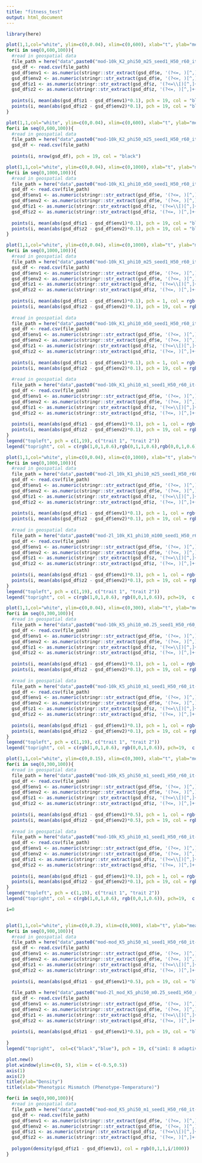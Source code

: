 ```yaml
---
title: "fitness_test"
output: html_document
---
```



```r
library(here)
```

```r
plot(1,1,col="white", ylim=c(0,0.04), xlim=c(0,600), xlab="t", ylab="mean(|z - env|*phi)")
for(i in seq(0,600,100)){
  #read in geospatial data
  file_path = here("data",paste0("mod-10k_K2_phi50_m25_seed1_H50_r60_it--1_t-",i,"_spp-spp_0.csv"))
  gsd_df <- read.csv(file_path)
  gsd_df$env1 <- as.numeric(stringr::str_extract(gsd_df$e, '(?<=, )[^,]+(?=,)')) 
  gsd_df$env2 <- as.numeric(stringr::str_extract(gsd_df$e, '(?<=, )[^,]+(?=\\])')) 
  gsd_df$z1 <- as.numeric(stringr::str_extract(gsd_df$z, '(?<=\\[)[^,]+(?=,)'))
  gsd_df$z2 <- as.numeric(stringr::str_extract(gsd_df$z, '(?<=, )[^,]+(?=\\])')) 
  
  points(i, mean(abs(gsd_df$z1 - gsd_df$env1)*0.1), pch = 19, col = "black")
  points(i, mean(abs(gsd_df$z2 - gsd_df$env2)*0.1), pch = 19, col = "blue")
}

plot(1,1,col="white", ylim=c(0,0.04), xlim=c(0,600), xlab="t", ylab="mean(|z - env|*phi)")
for(i in seq(0,600,100)){
  #read in geospatial data
  file_path = here("data",paste0("mod-10k_K2_phi50_m25_seed1_H50_r60_it--1_t-",i,"_spp-spp_0.csv"))
  gsd_df <- read.csv(file_path)
  
  points(i, nrow(gsd_df), pch = 19, col = "black")
```

```r
plot(1,1,col="white", ylim=c(0,0.04), xlim=c(0,1000), xlab="t", ylab="mean(|z - env|*phi)")
for(i in seq(0,1000,100)){
  #read in geospatial data
  file_path = here("data",paste0("mod-10k_K1_phi10_m50_seed1_H50_r60_it--1_t-",i,"_spp-spp_0.csv"))
  gsd_df <- read.csv(file_path)
  gsd_df$env1 <- as.numeric(stringr::str_extract(gsd_df$e, '(?<=, )[^,]+(?=,)')) 
  gsd_df$env2 <- as.numeric(stringr::str_extract(gsd_df$e, '(?<=, )[^,]+(?=\\])')) 
  gsd_df$z1 <- as.numeric(stringr::str_extract(gsd_df$z, '(?<=\\[)[^,]+(?=,)'))
  gsd_df$z2 <- as.numeric(stringr::str_extract(gsd_df$z, '(?<=, )[^,]+(?=\\])')) 
  
  points(i, mean(abs(gsd_df$z1 - gsd_df$env1)*0.1), pch = 19, col = "black")
  points(i, mean(abs(gsd_df$z2 - gsd_df$env2)*0.1), pch = 19, col = "blue")
}
```

```r
plot(1,1,col="white", ylim=c(0,0.04), xlim=c(0,1000), xlab="t", ylab="mean(|z - env|*phi)")
for(i in seq(0,1000,100)){
  #read in geospatial data
  file_path = here("data",paste0("mod-10k_K1_phi10_m25_seed1_H50_r60_it--1_t-",i,"_spp-spp_0.csv"))
  gsd_df <- read.csv(file_path)
  gsd_df$env1 <- as.numeric(stringr::str_extract(gsd_df$e, '(?<=, )[^,]+(?=,)')) 
  gsd_df$env2 <- as.numeric(stringr::str_extract(gsd_df$e, '(?<=, )[^,]+(?=\\])')) 
  gsd_df$z1 <- as.numeric(stringr::str_extract(gsd_df$z, '(?<=\\[)[^,]+(?=,)'))
  gsd_df$z2 <- as.numeric(stringr::str_extract(gsd_df$z, '(?<=, )[^,]+(?=\\])')) 
  
  points(i, mean(abs(gsd_df$z1 - gsd_df$env1)*0.1), pch = 1, col = rgb(1,0,1,0.6))
  points(i, mean(abs(gsd_df$z2 - gsd_df$env2)*0.1), pch = 19, col = rgb(1,0,1,0.6))
  
  #read in geospatial data
  file_path = here("data",paste0("mod-10k_K1_phi10_m50_seed1_H50_r60_it--1_t-",i,"_spp-spp_0.csv"))
  gsd_df <- read.csv(file_path)
  gsd_df$env1 <- as.numeric(stringr::str_extract(gsd_df$e, '(?<=, )[^,]+(?=,)')) 
  gsd_df$env2 <- as.numeric(stringr::str_extract(gsd_df$e, '(?<=, )[^,]+(?=\\])')) 
  gsd_df$z1 <- as.numeric(stringr::str_extract(gsd_df$z, '(?<=\\[)[^,]+(?=,)'))
  gsd_df$z2 <- as.numeric(stringr::str_extract(gsd_df$z, '(?<=, )[^,]+(?=\\])')) 
  
  points(i, mean(abs(gsd_df$z1 - gsd_df$env1)*0.1), pch = 1, col = rgb(0,1,1,0.6))
  points(i, mean(abs(gsd_df$z2 - gsd_df$env2)*0.1), pch = 19, col = rgb(0,1,1,0.6))
  
  #read in geospatial data
  file_path = here("data",paste0("mod-10k_K1_phi10_m1_seed1_H50_r60_it--1_t-",i,"_spp-spp_0.csv"))
  gsd_df <- read.csv(file_path)
  gsd_df$env1 <- as.numeric(stringr::str_extract(gsd_df$e, '(?<=, )[^,]+(?=,)')) 
  gsd_df$env2 <- as.numeric(stringr::str_extract(gsd_df$e, '(?<=, )[^,]+(?=\\])')) 
  gsd_df$z1 <- as.numeric(stringr::str_extract(gsd_df$z, '(?<=\\[)[^,]+(?=,)'))
  gsd_df$z2 <- as.numeric(stringr::str_extract(gsd_df$z, '(?<=, )[^,]+(?=\\])')) 
  
  points(i, mean(abs(gsd_df$z1 - gsd_df$env1)*0.1), pch = 1, col = rgb(0,0,1,0.6))
  points(i, mean(abs(gsd_df$z2 - gsd_df$env2)*0.1), pch = 19, col = rgb(0,0,1,0.6))
}
legend("topleft", pch = c(1,19), c("trait 1", "trait 2"))
legend("topright", col = c(rgb(1,0,1,0.6),rgb(0,1,1,0.6),rgb(0,0,1,0.6)), pch=19,  c("low m (0.25)", "med m (0.50)", "high m (1.00)"))
```
```r
plot(1,1,col="white", ylim=c(0,0.04), xlim=c(0,1000), xlab="t", ylab="mean(|z - env|*phi)")
for(i in seq(0,1000,100)){
  #read in geospatial data
  file_path = here("data",paste0("mod-2l_10k_K1_phi10_m25_seed1_H50_r60_it--1_t-",i,"_spp-spp_0.csv"))
  gsd_df <- read.csv(file_path)
  gsd_df$env1 <- as.numeric(stringr::str_extract(gsd_df$e, '(?<=, )[^,]+(?=,)')) 
  gsd_df$env2 <- as.numeric(stringr::str_extract(gsd_df$e, '(?<=, )[^,]+(?=\\])')) 
  gsd_df$z1 <- as.numeric(stringr::str_extract(gsd_df$z, '(?<=\\[)[^,]+(?=,)'))
  gsd_df$z2 <- as.numeric(stringr::str_extract(gsd_df$z, '(?<=, )[^,]+(?=\\])')) 
  
  points(i, mean(abs(gsd_df$z1 - gsd_df$env1)*0.1), pch = 1, col = rgb(1,0,1,0.6))
  points(i, mean(abs(gsd_df$z2 - gsd_df$env2)*0.1), pch = 19, col = rgb(1,0,1,0.6))
  
  #read in geospatial data
  file_path = here("data",paste0("mod-2l_10k_K1_phi10_m100_seed1_H50_r60_it--1_t-",i,"_spp-spp_0.csv"))
  gsd_df <- read.csv(file_path)
  gsd_df$env1 <- as.numeric(stringr::str_extract(gsd_df$e, '(?<=, )[^,]+(?=,)')) 
  gsd_df$env2 <- as.numeric(stringr::str_extract(gsd_df$e, '(?<=, )[^,]+(?=\\])')) 
  gsd_df$z1 <- as.numeric(stringr::str_extract(gsd_df$z, '(?<=\\[)[^,]+(?=,)'))
  gsd_df$z2 <- as.numeric(stringr::str_extract(gsd_df$z, '(?<=, )[^,]+(?=\\])')) 
  
  points(i, mean(abs(gsd_df$z1 - gsd_df$env1)*0.1), pch = 1, col = rgb(0,0,1,0.6))
  points(i, mean(abs(gsd_df$z2 - gsd_df$env2)*0.1), pch = 19, col = rgb(0,0,1,0.6))
}
legend("topleft", pch = c(1,19), c("trait 1", "trait 2"))
legend("topright", col = c(rgb(1,0,1,0.6), rgb(0,0,1,0.6)), pch=19,  c("low m (0.25)", "high m (1.00)"))
```

```r
plot(1,1,col="white", ylim=c(0,0.04), xlim=c(0,300), xlab="t", ylab="mean(|z - env|*phi)")
for(i in seq(0,300,100)){
  #read in geospatial data
  file_path = here("data",paste0("mod-10k_K5_phi10_m0.25_seed1_H50_r60_it--1_t-",i,"_spp-spp_0.csv"))
  gsd_df <- read.csv(file_path)
  gsd_df$env1 <- as.numeric(stringr::str_extract(gsd_df$e, '(?<=, )[^,]+(?=,)')) 
  gsd_df$env2 <- as.numeric(stringr::str_extract(gsd_df$e, '(?<=, )[^,]+(?=\\])')) 
  gsd_df$z1 <- as.numeric(stringr::str_extract(gsd_df$z, '(?<=\\[)[^,]+(?=,)'))
  gsd_df$z2 <- as.numeric(stringr::str_extract(gsd_df$z, '(?<=, )[^,]+(?=\\])')) 
  
  points(i, mean(abs(gsd_df$z1 - gsd_df$env1)*0.1), pch = 1, col = rgb(1,0,1,0.6))
  points(i, mean(abs(gsd_df$z2 - gsd_df$env2)*0.1), pch = 19, col = rgb(1,0,1,0.6))
  
  #read in geospatial data
  file_path = here("data",paste0("mod-10k_K5_phi10_m1_seed1_H50_r60_it--1_t-",i,"_spp-spp_0.csv"))
  gsd_df <- read.csv(file_path)
  gsd_df$env1 <- as.numeric(stringr::str_extract(gsd_df$e, '(?<=, )[^,]+(?=,)')) 
  gsd_df$env2 <- as.numeric(stringr::str_extract(gsd_df$e, '(?<=, )[^,]+(?=\\])')) 
  gsd_df$z1 <- as.numeric(stringr::str_extract(gsd_df$z, '(?<=\\[)[^,]+(?=,)'))
  gsd_df$z2 <- as.numeric(stringr::str_extract(gsd_df$z, '(?<=, )[^,]+(?=\\])')) 
  
  points(i, mean(abs(gsd_df$z1 - gsd_df$env1)*0.1), pch = 1, col = rgb(0,0,1,0.6))
  points(i, mean(abs(gsd_df$z2 - gsd_df$env2)*0.1), pch = 19, col = rgb(0,0,1,0.6))
}
legend("topleft", pch = c(1,19), c("trait 1", "trait 2"))
legend("topright", col = c(rgb(1,0,1,0.6), rgb(0,0,1,0.6)), pch=19,  c("low m (0.25)", "high m (1.00)"))
```

```r
plot(1,1,col="white", ylim=c(0,0.15), xlim=c(0,300), xlab="t", ylab="mean(|z - env|*phi)")
for(i in seq(0,300,100)){
  #read in geospatial data
  file_path = here("data",paste0("mod-10k_K5_phi50_m1_seed1_H50_r60_it--1_t-",i,"_spp-spp_0.csv"))
  gsd_df <- read.csv(file_path)
  gsd_df$env1 <- as.numeric(stringr::str_extract(gsd_df$e, '(?<=, )[^,]+(?=,)')) 
  gsd_df$env2 <- as.numeric(stringr::str_extract(gsd_df$e, '(?<=, )[^,]+(?=\\])')) 
  gsd_df$z1 <- as.numeric(stringr::str_extract(gsd_df$z, '(?<=\\[)[^,]+(?=,)'))
  gsd_df$z2 <- as.numeric(stringr::str_extract(gsd_df$z, '(?<=, )[^,]+(?=\\])')) 
  
  points(i, mean(abs(gsd_df$z1 - gsd_df$env1)*0.5), pch = 1, col = rgb(1,0,1,0.6))
  points(i, mean(abs(gsd_df$z2 - gsd_df$env2)*0.5), pch = 19, col = rgb(1,0,1,0.6))
  
  #read in geospatial data
  file_path = here("data",paste0("mod-10k_K5_phi10_m1_seed1_H50_r60_it--1_t-",i,"_spp-spp_0.csv"))
  gsd_df <- read.csv(file_path)
  gsd_df$env1 <- as.numeric(stringr::str_extract(gsd_df$e, '(?<=, )[^,]+(?=,)')) 
  gsd_df$env2 <- as.numeric(stringr::str_extract(gsd_df$e, '(?<=, )[^,]+(?=\\])')) 
  gsd_df$z1 <- as.numeric(stringr::str_extract(gsd_df$z, '(?<=\\[)[^,]+(?=,)'))
  gsd_df$z2 <- as.numeric(stringr::str_extract(gsd_df$z, '(?<=, )[^,]+(?=\\])')) 
  
  points(i, mean(abs(gsd_df$z1 - gsd_df$env1)*0.1), pch = 1, col = rgb(0,0,1,0.6))
  points(i, mean(abs(gsd_df$z2 - gsd_df$env2)*0.1), pch = 19, col = rgb(0,0,1,0.6))
}
legend("topleft", pch = c(1,19), c("trait 1", "trait 2"))
legend("topright", col = c(rgb(1,0,1,0.6), rgb(0,0,1,0.6)), pch=19,  c("phi = 0.50", "phi = 0.10"))
```

```r
i=0


plot(1,1,col="white", ylim=c(0,0.2), xlim=c(0,900), xlab="t", ylab="mean(|z - env|*phi)")
for(i in seq(0,900,100)){
  #read in geospatial data
  file_path = here("data",paste0("mod-mod_K5_phi50_m1_seed1_H50_r60_it--1_t-",i,"_spp-spp_0.csv"))
  gsd_df <- read.csv(file_path)
  gsd_df$env1 <- as.numeric(stringr::str_extract(gsd_df$e, '(?<=, )[^,]+(?=,)')) 
  gsd_df$env2 <- as.numeric(stringr::str_extract(gsd_df$e, '(?<=, )[^,]+(?=\\])')) 
  gsd_df$z1 <- as.numeric(stringr::str_extract(gsd_df$z, '(?<=\\[)[^,]+(?=,)'))
  gsd_df$z2 <- as.numeric(stringr::str_extract(gsd_df$z, '(?<=, )[^,]+(?=\\])')) 
  
  points(i, mean(abs(gsd_df$z1 - gsd_df$env1)*0.5), pch = 19, col = "black")
  
  file_path = here("data",paste0("mod-2l_mod_K5_phi50_m0.25_seed1_H50_r60_it--1_t-",i,"_spp-spp_0.csv"))
  gsd_df <- read.csv(file_path)
  gsd_df$env1 <- as.numeric(stringr::str_extract(gsd_df$e, '(?<=, )[^,]+(?=,)')) 
  gsd_df$env2 <- as.numeric(stringr::str_extract(gsd_df$e, '(?<=, )[^,]+(?=\\])')) 
  gsd_df$z1 <- as.numeric(stringr::str_extract(gsd_df$z, '(?<=\\[)[^,]+(?=,)'))
  gsd_df$z2 <- as.numeric(stringr::str_extract(gsd_df$z, '(?<=, )[^,]+(?=\\])')) 
  
  points(i, mean(abs(gsd_df$z1 - gsd_df$env1)*0.5), pch = 19, col = "blue")
  
}
legend("topright",  col=c("black","blue"), pch = 19, c("sim1: 8 adaptive loci", "sim2: 4 adaptive loci"))
```

```r
plot.new()
plot.window(ylim=c(0, 5), xlim = c(-0.5,0.5))
axis(1)
axis(2)
title(ylab="Density")
title(xlab="Phenotypic Mismatch (Phenotype-Temperature)")

for(i in seq(0,900,100)){
  #read in geospatial data
  file_path = here("data",paste0("mod-mod_K5_phi50_m1_seed1_H50_r60_it--1_t-",i,"_spp-spp_0.csv"))
  gsd_df <- read.csv(file_path)
  gsd_df$env1 <- as.numeric(stringr::str_extract(gsd_df$e, '(?<=, )[^,]+(?=,)')) 
  gsd_df$env2 <- as.numeric(stringr::str_extract(gsd_df$e, '(?<=, )[^,]+(?=\\])')) 
  gsd_df$z1 <- as.numeric(stringr::str_extract(gsd_df$z, '(?<=\\[)[^,]+(?=,)'))
  gsd_df$z2 <- as.numeric(stringr::str_extract(gsd_df$z, '(?<=, )[^,]+(?=\\])')) 
  
  polygon(density(gsd_df$z1 - gsd_df$env1), col = rgb(0,1,1,i/1000))
}



```


